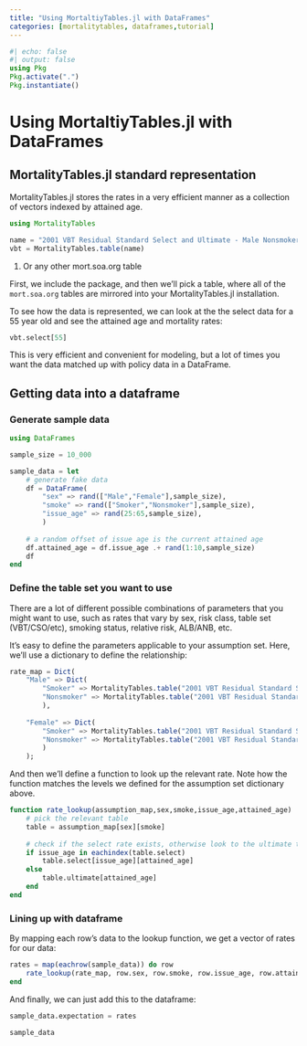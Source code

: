 ```yaml
---
title: "Using MortaltiyTables.jl with DataFrames"
categories: [mortalitytables, dataframes,tutorial]
---
```


```julia
#| echo: false
#| output: false
using Pkg
Pkg.activate(".")
Pkg.instantiate()
```

# Using MortaltiyTables.jl with DataFrames

## MortalityTables.jl standard representation

MortalityTables.jl stores the rates in a very efficient manner as a collection of vectors indexed by attained age.

```julia
using MortalityTables

name = "2001 VBT Residual Standard Select and Ultimate - Male Nonsmoker, ANB" # <1>
vbt = MortalityTables.table(name)
```

1.  Or any other mort.soa.org table

First, we include the package, and then we'll pick a table, where all of the `mort.soa.org` tables are mirrored into your MortalityTables.jl installation.

To see how the data is represented, we can look at the the select data for a 55 year old and see the attained age and mortality rates:

```julia
vbt.select[55]
```

This is very efficient and convenient for modeling, but a lot of times you want the data matched up with policy data in a DataFrame.

## Getting data into a dataframe

### Generate sample data

```julia
using DataFrames

sample_size = 10_000

sample_data = let
	# generate fake data
	df = DataFrame(
		"sex" => rand(["Male","Female"],sample_size),
		"smoke" => rand(["Smoker","Nonsmoker"],sample_size),
		"issue_age" => rand(25:65,sample_size),
		)
	
	# a random offset of issue age is the current attained age
	df.attained_age = df.issue_age .+ rand(1:10,sample_size)
	df
end
```

### Define the table set you want to use

There are a lot of different possible combinations of parameters that you might want to use, such as rates that vary by sex, risk class, table set (VBT/CSO/etc), smoking status, relative risk, ALB/ANB, etc.

It's easy to define the parameters applicable to your assumption set. Here, we'll use a dictionary to define the relationship:

```julia
rate_map = Dict(
	"Male" => Dict(
		"Smoker" => MortalityTables.table("2001 VBT Residual Standard Select and Ultimate - Male Smoker, ANB"),
		"Nonsmoker" => MortalityTables.table("2001 VBT Residual Standard Select and Ultimate - Male Nonsmoker, ANB"),
		),
	
	"Female" => Dict(
		"Smoker" => MortalityTables.table("2001 VBT Residual Standard Select and Ultimate - Female Smoker, ANB"),
		"Nonsmoker" => MortalityTables.table("2001 VBT Residual Standard Select and Ultimate - Female Nonsmoker, ANB"),
		)
	);
```

And then we'll define a function to look up the relevant rate. Note how the function matches the levels we defined for the assumption set dictionary above.

```julia
function rate_lookup(assumption_map,sex,smoke,issue_age,attained_age)
	# pick the relevant table
	table = assumption_map[sex][smoke]
	
	# check if the select rate exists, otherwise look to the ultimate table
	if issue_age in eachindex(table.select)
		table.select[issue_age][attained_age]
	else
		table.ultimate[attained_age]
	end
end
```

### Lining up with dataframe

By mapping each row's data to the lookup function, we get a vector of rates for our data:

```julia
rates = map(eachrow(sample_data)) do row
    rate_lookup(rate_map, row.sex, row.smoke, row.issue_age, row.attained_age)
end
```

And finally, we can just add this to the dataframe:

```julia
sample_data.expectation = rates

sample_data
```
